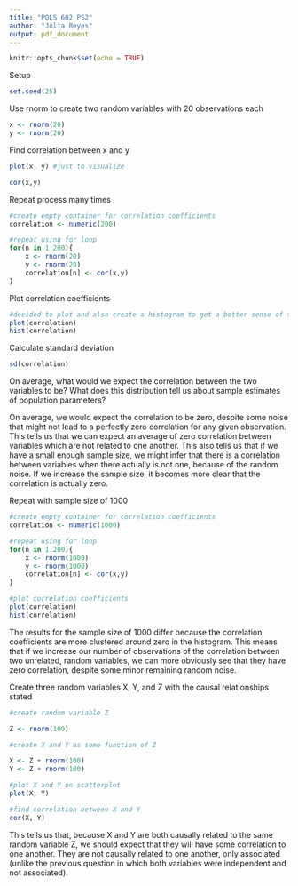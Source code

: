 ```yaml
---
title: "POLS 602 PS2"
author: "Julia Reyes"
output: pdf_document
---
```


```r
knitr::opts_chunk$set(echo = TRUE)
```

Setup

```r
set.seed(25)
```

Use rnorm to create two random variables with 20 observations each

```r
x <- rnorm(20)
y <- rnorm(20)
```

Find correlation between x and y

```r
plot(x, y) #just to visualize

cor(x,y) 
```

Repeat process many times

```r
#create empty container for correlation coefficients
correlation <- numeric(200)

#repeat using for loop
for(n in 1:200){
    x <- rnorm(20)
    y <- rnorm(20)
    correlation[n] <- cor(x,y)
}

```

Plot correlation coefficients

```r
#decided to plot and also create a histogram to get a better sense of the spread
plot(correlation)
hist(correlation)

```

Calculate standard deviation

```r
sd(correlation)
```

On average, what would we expect the correlation between the two variables to be? What does this distribution tell us about sample estimates of population parameters?

On average, we would expect the correlation to be zero, despite some noise that might not lead to a perfectly zero correlation for any given observation. This tells us that we can expect an average of zero correlation between variables which are not related to one another. This also tells us that if we have a small enough sample size, we might infer that there is a correlation between variables when there actually is not one, because of the random noise. If we increase the sample size, it becomes more clear that the correlation is actually zero.


Repeat with sample size of 1000

```r
#create empty container for correlation coefficients
correlation <- numeric(1000)

#repeat using for loop
for(n in 1:200){
    x <- rnorm(1000)
    y <- rnorm(1000)
    correlation[n] <- cor(x,y)
}

#plot correlation coefficients
plot(correlation)
hist(correlation)

```
The results for the sample size of 1000 differ because the correlation coefficients are more clustered around zero in the histogram. This means that if we increase our number of observations of the correlation between two unrelated, random variables, we can more obviously see that they have zero correlation, despite some minor remaining random noise.


Create three random variables X, Y, and Z with the causal relationships stated

```r
#create random variable Z

Z <- rnorm(100)

#create X and Y as some function of Z

X <- Z + rnorm(100)
Y <- Z + rnorm(100)

#plot X and Y on scatterplot
plot(X, Y)

#find correlation between X and Y
cor(X, Y)

```

This tells us that, because X and Y are both causally related to the same random variable Z, we should expect that they will have some correlation to one another. They are not causally related to one another, only associated (unlike the previous question in which both variables were independent and not associated).
